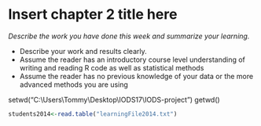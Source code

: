 # Insert chapter 2 title here

*Describe the work you have done this week and summarize your learning.*

- Describe your work and results clearly. 
- Assume the reader has an introductory course level understanding of writing and reading R code as well as statistical methods
- Assume the reader has no previous knowledge of your data or the more advanced methods you are using  

setwd("C:\\Users\\Tommy\\Desktop\\IODS17\\IODS-project")
getwd()

```r
students2014<-read.table("learningFile2014.txt")
```